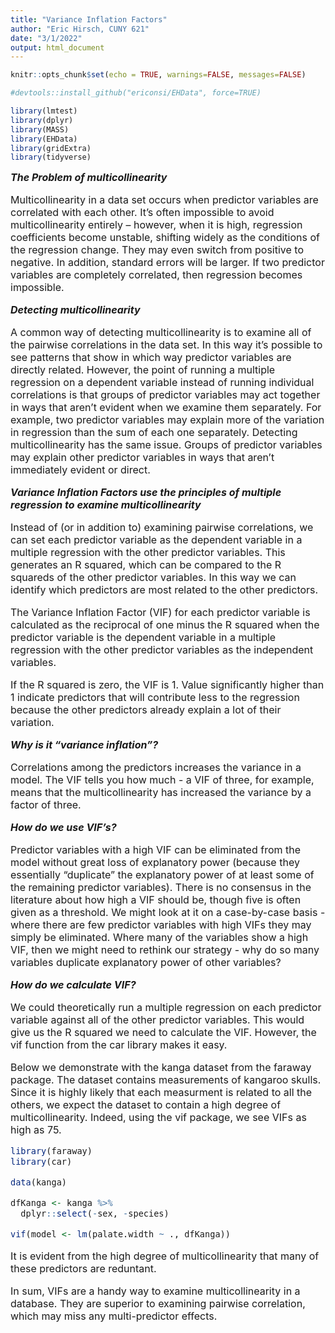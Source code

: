 ```yaml
---
title: "Variance Inflation Factors"
author: "Eric Hirsch, CUNY 621"
date: "3/1/2022"
output: html_document
---
```


```r
knitr::opts_chunk$set(echo = TRUE, warnings=FALSE, messages=FALSE)

#devtools::install_github("ericonsi/EHData", force=TRUE)

library(lmtest)
library(dplyr)
library(MASS)
library(EHData)
library(gridExtra)
library(tidyverse)


```

<font size=3>
*__The Problem of multicollinearity__*

Multicollinearity in a data set occurs when predictor variables are correlated with each other. It’s often impossible to avoid multicollinearity entirely – however, when it is high, regression coefficients become unstable, shifting widely as the conditions of the regression change.  They may even switch from positive to negative. In addition, standard errors will be larger.   If two predictor variables are completely correlated, then regression becomes impossible.

*__Detecting multicollinearity__*

A common way of detecting multicollinearity is to examine all of the pairwise correlations in the data set. In this way it’s possible to see patterns that show in which way predictor variables are directly related. However, the point of running a multiple regression on a dependent variable instead of running individual correlations is that groups of predictor variables may act together in ways that aren’t evident when we examine them separately. For example, two predictor variables may explain more of the variation in regression than the sum of each one separately.
Detecting multicollinearity has the same issue. Groups of predictor variables may explain other predictor variables in ways that aren’t immediately evident or direct.

*__Variance Inflation Factors use the principles of multiple regression to examine multicollinearity__*

Instead of (or in addition to) examining pairwise correlations, we can set each predictor variable as the dependent variable in a multiple regression with the other predictor variables. This generates an R squared, which can be compared to the R squareds of the other predictor variables. In this way we can identify which predictors are most related to the other predictors.

The Variance Inflation Factor (VIF) for each predictor variable is calculated as the reciprocal of one minus the R squared when the predictor variable is the dependent variable in a multiple regression with the other predictor variables as the independent variables.

If the R squared is zero, the VIF is 1. Value significantly higher than 1 indicate predictors that will contribute less to the regression because the other predictors already explain a lot of their variation.

*__Why is it “variance inflation”?__*

Correlations among the predictors increases the variance in a model.  The VIF tells you how much - a VIF of three, for example, means that the multicollinearity has increased the variance by a factor of three.

*__How do we use VIF’s?__*

Predictor variables with a high VIF can be eliminated from the model without great loss of explanatory power (because they essentially “duplicate” the explanatory power of at least some of the remaining predictor variables).  There is no consensus in the literature about how high a VIF should be, though five is often given as a threshold. We might look at it on a case-by-case basis - where there are few predictor variables with high VIFs they may simply be eliminated.  Where many of the variables show a high VIF, then we might need to rethink our strategy - why do so many variables duplicate explanatory power of other variables?  

*__How do we calculate VIF?__*

We could theoretically run a multiple regression on each predictor variable against all of the other predictor variables. This would give us the R squared we need to calculate the VIF. However, the vif function from the car library makes it easy.<font>

Below we demonstrate with the kanga dataset from the faraway package.  The dataset contains measurements of kangaroo skulls.  Since it is highly likely that each measurment is related to all the others, we expect the dataset to contain a high degree of multicollinearity.  Indeed, using the vif package, we see VIFs as high as 75.

```r
library(faraway)
library(car)
```
```r



data(kanga)

dfKanga <- kanga %>%
  dplyr::select(-sex, -species)

vif(model <- lm(palate.width ~ ., dfKanga))


```

It is evident from the high degree of multicollinearity that many of these predictors are reduntant.

In sum, VIFs are a handy way to examine multicollinearity in a database.  They are superior to examining pairwise correlation, which may miss any multi-predictor effects.


